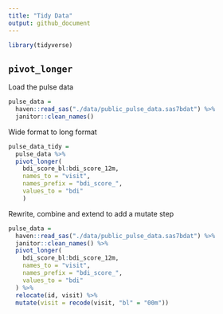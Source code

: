 ```yaml
---
title: "Tidy Data"
output: github_document
---
```


```r
library(tidyverse)
```

## `pivot_longer`

Load the pulse data

```r
pulse_data =
  haven::read_sas("./data/public_pulse_data.sas7bdat") %>% 
  janitor::clean_names() 
```

Wide format to long format 

```r
pulse_data_tidy = 
  pulse_data %>% 
  pivot_longer(
    bdi_score_bl:bdi_score_12m,
    names_to = "visit",
    names_prefix = "bdi_score_",
    values_to = "bdi"
    )
```

Rewrite, combine and extend to add a mutate step 

```r
pulse_data =
  haven::read_sas("./data/public_pulse_data.sas7bdat") %>% 
  janitor::clean_names() %>%  
  pivot_longer(
    bdi_score_bl:bdi_score_12m,
    names_to = "visit",
    names_prefix = "bdi_score_",
    values_to = "bdi"
  ) %>% 
  relocate(id, visit) %>% 
  mutate(visit = recode(visit, "bl" = "00m"))
  
```

